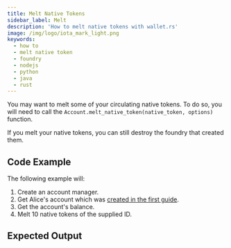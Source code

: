 ```yaml
---
title: Melt Native Tokens
sidebar_label: Melt
description: 'How to melt native tokens with wallet.rs'
image: /img/logo/iota_mark_light.png
keywords:
  - how to
  - melt native token
  - foundry
  - nodejs
  - python
  - java
  - rust
---
```



You may want to melt some of your circulating native tokens. To do so, you will need to call the
`Account.melt_native_token(native_token, options)` function.

If you melt your native tokens, you can still destroy the foundry that created them.

## Code Example

<ReplaceNativeTokenId />

The following example will:

1. Create an account manager.
2. Get Alice's account which was [created in the first guide](../accounts_and_addresses/01_create_a_wallet_account.mdx).
3. Get the account's balance.
4. Melt 10 native tokens of the supplied ID.

<Tabs groupId="language">
  <TabItem value='rust' label='Rust'>
    <RustCode />
  </TabItem>
  <TabItem value='nodejs' label='Nodejs'>
    <NodejsCode />
  </TabItem>
  <TabItem value='python' label='Python'>
    <PythonCode />
  </TabItem>
  <TabItem value='java' label='Java'>
    <JavaCode />
  </TabItem>
</Tabs>

## Expected Output

<Tabs groupId="language">
  <TabItem value='rust' label='Rust'>
    <RustOutput />
  </TabItem>
  <TabItem value='nodejs' label='Nodejs'>
    <NodejsOutput />
  </TabItem>
  <TabItem value='python' label='Python'>
    <PythonOutput />
  </TabItem>
  <TabItem value='java' label='Java'>
    <JavaOutput />
  </TabItem>
</Tabs>
